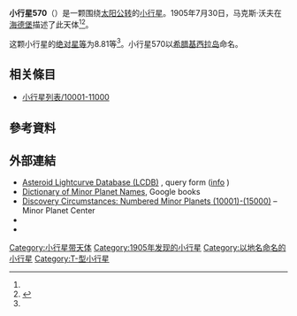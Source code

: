 {{Infobox planet
 | minorplanet     = yes
 | name            = 570 Kythera
 | background      = #D6D6D6
 | image = 
 | image_size      = 
 | caption         =
 | discovery_ref   =  <ref name="MPC-object" />
 | discoverer      = [[马克斯·沃夫|马克斯·沃夫]]
 | discovery_site  = [[海德堡|海德堡]]
 | discovered      = 1905年7月30日
 | mpc_name        = 570 Kythera
 | alt_names       = 570 Kythera
 | pronounced      = 
 | named_after     = <ref name="MPC-object" />
 | mp_category     = [[主帶小行星|主帶小行星]] <ref name="MPC-object" /><ref name="jpldata" />
 | orbit_ref       = <ref name="a">[http://ssd.jpl.nasa.gov/sbdb.cgi?sstr=570 570] {{Wayback|url=http://ssd.jpl.nasa.gov/sbdb.cgi?sstr=570 |date=20140822141816 }}，小行星數據庫瀏覽器（JPL Small-Body Database Browser）－[[美国国家航空航天局|美国国家航空航天局]]喷气推进实验室</ref>
 | epoch           = 2018-03-23.0（[[儒略日|JD]] 2458200.5）
 | uncertainty     = 0
 | observation_arc = 
 | aphelion = {{convert|3.837|AU|km|3|abbr=on|lk=out}}
 | perihelion      = {{convert|3.0277923|AU|km|3|abbr=on}}
 | semimajor       = 3.4325068
 | eccentricity    = 0.1179064
 | period          = 6.36[[儒略年|yr]]
 | mean_anomaly    = 215.28162[[度|°]]
 | mean_motion     = {{Deg2DMS|0.15498400|sup=ms}} / day
 | inclination     = 1.81353
 | asc_node        = 223.33343°
 | arg_peri        = 159.18952
 | mean_diameter   = 
 | rotation        = 
 | albedo          =
 | spectral_type   =
 | abs_magnitude   = 8.81<ref name="jpldata" />
}}
'''小行星570'''（{{lang-en|570 Kythera}}）是一颗围绕[[太阳|太阳]][[公转|公转]]的[[小行星|小行星]]。1905年7月30日，马克斯·沃夫在[[海德堡|海德堡]]描述了此天体<ref name="a" /><ref>{{cite news|title=小行星列表|url=http://cfa-www.harvard.edu/iau/lists/NumberedMPs.txt|accessdate=2018-10-19|newspaper=哈佛大学|archive-date=2008-05-17|archive-url=https://web.archive.org/web/20080517010638/http://cfa-www.harvard.edu/iau/lists/NumberedMPs.txt|dead-url=no}}</ref>。

这颗小行星的[[绝对星等|绝对星等]]为8.81等<ref name="a" />。小行星570以[[希腊|希腊]][[基西拉岛|基西拉岛]]命名。

== 相关條目 ==
*[[小行星列表/10001-11000|小行星列表/10001-11000]]

== 參考資料 ==
{{reflist|refs=

<ref name="jpldata">{{cite web
 |type         = 2018-01-26 last obs.
 |title        = JPL Small-Body Database Browser:570 Kythera-570 Kythera
 |url          = https://ssd.jpl.nasa.gov/sbdb.cgi?sstr=570
 |publisher    = [[Jet_Propulsion_Laboratory|Jet Propulsion Laboratory]]
 |accessdate   = 28 March 2018
 |archive-date = 2020-09-18
 |archive-url  = https://web.archive.org/web/20200918004837/https://ssd.jpl.nasa.gov/sbdb.cgi?sstr=570
 |dead-url     = no
}}</ref>

<ref name="MPC-object">{{cite web
  |title      = 570 Kythera
  |work      = Minor Planet Center
  |url      = https://www.minorplanetcenter.net/db_search/show_object?object_id=570
  |accessdate      = 28 March 2018
  |archive-date      = 2016-03-04
  |archive-url      = https://web.archive.org/web/20160304105547/http://minorplanetcenter.net/db_search/show_object?object_id=570
  |dead-url      = no
  }}</ref>

}}

==  外部連結 ==
* [http://www.minorplanet.info/PHP/lcdbsummaryquery.php Asteroid Lightcurve Database (LCDB)] {{Wayback|url=http://www.minorplanet.info/PHP/lcdbsummaryquery.php |date=20171210173955 }}, query form ([http://www.minorplanet.info/lightcurvedatabase.html info] {{Wayback|url=http://www.minorplanet.info/lightcurvedatabase.html |date=20171216050541 }})
* [https://books.google.com/books?id=aeAg1X7afOoC&pg Dictionary of Minor Planet Names], Google books
* [http://www.minorplanetcenter.net/iau/lists/NumberedMPs010001.html Discovery Circumstances: Numbered Minor Planets (10001)-(15000)] {{Wayback|url=http://www.minorplanetcenter.net/iau/lists/NumberedMPs010001.html |date=20180612162317 }} – Minor Planet Center
* {{AstDys|570}}
* {{JPL small body}}

{{Minor Planet Number|[[小行星569|小行星569]]|[[小行星571|小行星571]]}}
{{小天体}}

[[Category:小行星带天体|Category:小行星带天体]]
[[Category:1905年发现的小行星|Category:1905年发现的小行星]]
[[Category:以地名命名的小行星|Category:以地名命名的小行星]]
[[Category:T-型小行星|Category:T-型小行星]]